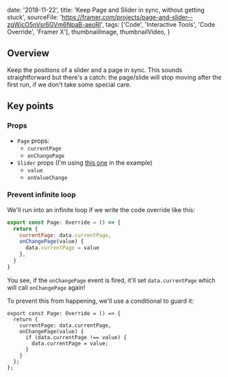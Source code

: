 

  date: '2018-11-22',
  title: 'Keep Page and Slider in sync, without getting stuck',
  sourceFile:
    'https://framer.com/projects/page-and-slider--zgWicO5nVsr6GVm6NpaB-aeoRI',
  tags: ['Code', 'Interactive Tools', 'Code Override', 'Framer X'],
  thumbnailImage,
  thumbnailVideo,
}


## Overview

Keep the positions of a slider and a page in sync. This sounds straightforward but there's a catch: the page/slide will stop moving after the first run, if we don't take some special care.

## Key points

### Props

- `Page` props:
  - `currentPage`
  - `onChangePage`
- `Slider` props (I'm using [this one](https://packages.framer.com/package/benjamin/slider) in the example)
  - `value`
  - `onValueChange`

### Prevent infinite loop

We'll run into an infinite loop if we write the code override like this:

```jsx
export const Page: Override = () => {
  return {
    currentPage: data.currentPage,
    onChangePage(value) {
      data.currentPage = value
    },
  }
}
```

You see, if the `onChangePage` event is fired, it'll set `data.currentPage` which will call `onChangePage` again!

To prevent this from happening, we'll use a conditional to guard it:

```jsx{5}
export const Page: Override = () => {
  return {
    currentPage: data.currentPage,
    onChangePage(value) {
      if (data.currentPage !== value) {
        data.currentPage = value;
      }
    }
  };
};
```
